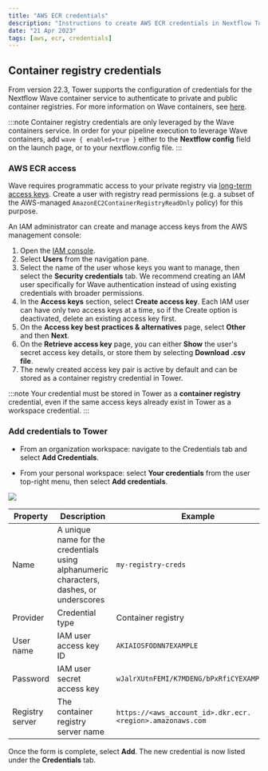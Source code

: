 ```yaml
---
title: "AWS ECR credentials"
description: "Instructions to create AWS ECR credentials in Nextflow Tower."
date: "21 Apr 2023"
tags: [aws, ecr, credentials]
---
```


## Container registry credentials

From version 22.3, Tower supports the configuration of credentials for the Nextflow Wave container service to authenticate to private and public container registries. For more information on Wave containers, see [here](https://www.nextflow.io/docs/latest/wave.html).

:::note
Container registry credentials are only leveraged by the Wave containers service. In order for your pipeline execution to leverage Wave containers, add `wave { enabled=true }` either to the **Nextflow config** field on the launch page, or to your nextflow.config file.
:::

### AWS ECR access

Wave requires programmatic access to your private registry via [long-term access keys](https://docs.aws.amazon.com/general/latest/gr/aws-sec-cred-types.html#create-long-term-access-keys). Create a user with registry read permissions (e.g. a subset of the AWS-managed `AmazonEC2ContainerRegistryReadOnly` policy) for this purpose.

An IAM administrator can create and manage access keys from the AWS management console:

1. Open the [IAM console](https://console.aws.amazon.com/iam/).
2. Select **Users** from the navigation pane.
3. Select the name of the user whose keys you want to manage, then select the **Security credentials** tab. We recommend creating an IAM user specifically for Wave authentication instead of using existing credentials with broader permissions.
4. In the **Access keys** section, select **Create access key**. Each IAM user can have only two access keys at a time, so if the Create option is deactivated, delete an existing access key first.
5. On the **Access key best practices & alternatives** page, select **Other** and then **Next**.
6. On the **Retrieve access key** page, you can either **Show** the user's secret access key details, or store them by selecting **Download .csv file**.
7. The newly created access key pair is active by default and can be stored as a container registry credential in Tower.

:::note
Your credential must be stored in Tower as a **container registry** credential, even if the same access keys already exist in Tower as a workspace credential.
:::

### Add credentials to Tower

- From an organization workspace: navigate to the Credentials tab and select **Add Credentials**.

- From your personal workspace: select **Your credentials** from the user top-right menu, then select **Add credentials**.

![](./_images/container_registry_credentials_blank.png)

| Property        | Description                                                                             | Example                                                   |
| --------------- | --------------------------------------------------------------------------------------- | --------------------------------------------------------- |
| Name            | A unique name for the credentials using alphanumeric characters, dashes, or underscores | `my-registry-creds`                                       |
| Provider        | Credential type                                                                         | Container registry                                        |
| User name       | IAM user access key ID                                                                  | `AKIAIOSFODNN7EXAMPLE`                                    |
| Password        | IAM user secret access key                                                              | `wJalrXUtnFEMI/K7MDENG/bPxRfiCYEXAMPLEKEY`                |
| Registry server | The container registry server name                                                      | `https://<aws_account_id>.dkr.ecr.<region>.amazonaws.com` |

Once the form is complete, select **Add**. The new credential is now listed under the **Credentials** tab.
